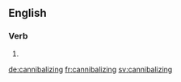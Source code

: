 ==English==

===Verb===
{{head|en}}

# {{present participle of|cannibalize|lang=en}}

[[de:cannibalizing]]
[[fr:cannibalizing]]
[[sv:cannibalizing]]